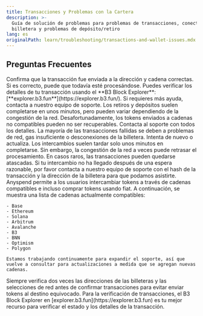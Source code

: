 ```yaml
---
title: Transacciones y Problemas con la Cartera
description: >-
  Guía de solución de problemas para problemas de transacciones, conectividad de
  billetera y problemas de depósito/retiro
lang: es
originalPath: learn/troubleshooting/transactions-and-wallet-issues.mdx
---
```

## Preguntas Frecuentes

<AccordionGroup>
  <Accordion title="Mi depósito no aparece. ¿Qué hago?">
    Confirma que la transacción fue enviada a la dirección y cadena correctas. Si es correcto, puede que todavía esté procesándose. Puedes verificar los detalles de tu transacción usando el **B3 Block Explorer**: [**explorer.b3.fun**](https://explorer.b3.fun/). Si requieres más ayuda, contacta a nuestro equipo de soporte.
  </Accordion>
  <Accordion title="¿Cuánto tiempo tardan los retiros y depósitos?">
    Los retiros y depósitos suelen completarse en unos minutos, pero pueden variar dependiendo de la congestión de la red.
  </Accordion>
  <Accordion title="Envié tokens a la red equivocada. ¿Puedo recuperarlos?">
    Desafortunadamente, los tokens enviados a cadenas no compatibles pueden no ser recuperables. Contacta al soporte con todos los detalles.
  </Accordion>
  <Accordion title="¿Por qué falló mi transacción?">
    La mayoría de las transacciones fallidas se deben a problemas de red, gas insuficiente o desconexiones de la billetera. Intenta de nuevo o actualiza.
  </Accordion>
  <Accordion title="Mis tokens intercambiados no llegaron a mi billetera. ¿Qué hago?">
    Los intercambios suelen tardar solo unos minutos en completarse. Sin embargo, la congestión de la red a veces puede retrasar el procesamiento. En casos raros, las transacciones pueden quedarse atascadas. Si tu intercambio no ha llegado después de una espera razonable, por favor contacta a nuestro equipo de soporte con el hash de la transacción y la dirección de la billetera para que podamos asistirte.
  </Accordion>
  <Accordion title="¿Qué cadenas soporta Anyspend?">
    Anyspend permite a los usuarios intercambiar tokens a través de cadenas compatibles e incluso comprar tokens usando fiat. A continuación, se muestra una lista de cadenas actualmente compatibles:

    - Base
    - Ethereum
    - Solana
    - Arbitrum
    - Avalanche
    - B3
    - BNN
    - Optimism
    - Polygon

    Estamos trabajando continuamente para expandir el soporte, así que vuelve a consultar para actualizaciones a medida que se agregan nuevas cadenas.
  </Accordion>
</AccordionGroup>

<Tip>
  Siempre verifica dos veces las direcciones de las billeteras y las selecciones de red antes de confirmar transacciones para evitar enviar tokens al destino equivocado.
</Tip>

<Info>
  Para la verificación de transacciones, el B3 Block Explorer en [explorer.b3.fun](https://explorer.b3.fun) es tu mejor recurso para verificar el estado y los detalles de la transacción.
</Info>
